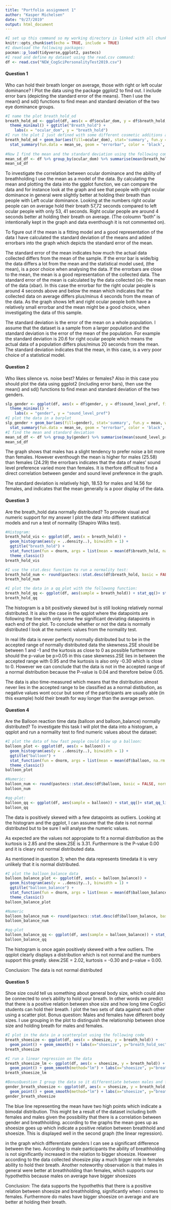 ```yaml
---
title: "Portfolio assignment 1"
author: "Kasper Michelsen"
date: "9/27/2019"
output: html_document
---
```


```r
#I set up this command so my working directory is linked with all chunks in the document
knitr::opts_chunk$set(echo = TRUE, include = TRUE)
#I download the following packages:
pacman::p_load(tidyverse,ggplot2, pastecs)
#I read and define my dataset using the read.csv command:
df <- read.csv("NEW_CogSciPersonalityTest2019.csv")
```

#### Question 1

Who can hold their breath longer on average, those with right or left ocular dominance? I Plot the data using the package ggplot2 to find out. I include error bars (depicting the standard error of the means). Then I use the mean() and sd() functions to find mean and standard deviation of the two eye dominance groups.

```r
#I name the plot breath_hold_od
breath_hold_od <- ggplot(df, aes(x = df$ocular_dom, y = df$breath_hold, fill = df$ocular_dom)) +
  theme_minimal() + ggtitle("Breath_hold") +
    labs(x = "ocular_dom", y = "breath_hold") 
#I run the plot I just defined with some different cosmetic additions and with the errorbar which shows the standard error of the mean
breath_hold_od + geom_bar(aes(fill=ocular_dom), stat='summary', fun.y = mean, width = 0.5) +
  stat_summary(fun.data = mean_se, geom = "errorbar", color = 'black', width = 0.1) 
        
#Now I find the mean and the standard deviation using the following command:
mean_sd_df <- df %>% group_by(ocular_dom) %>% summarise(mean(breath_hold), sd(breath_hold), n())
mean_sd_df
```

To investigate the correlation between ocular dominance and the ability of breathholding I use the mean as a model of the data. By calculating the mean and plotting the data into the ggplot function, we can compare the data and for instance look at the graph and see that people with right ocular dominance in general were slightly better at holding their breath than people with Left ocular dominance. Looking at the numbers right ocular people can on average hold their breath 57,72 seconds compared to left ocular people with only 53, 41 seconds. Right ocular people are around 4 seconds better at holding their breath on average. (The coloumn "both" is intentionally kept in the graph and data eventhough it is not commented on).

To figure out if the mean is a fitting model and a good representation of the data I have calculated the standard deviation of the means and added errorbars into the graph which depicts the standard error of the mean.

The standard error of the mean indicates how much the actual data collected differs from the mean of the sample. If the error bar is wide/big the data differs a lot from the mean and the statistical model used, (the mean), is a poor choice when analysing the data. If the errorbars are close to the mean, the mean is a good representation of the collected data. The standard error of the mean is calculated by the data collected (xi)- the mean of the data (xbar). In this case the errorbar for the right ocular people is around 4 seconds above and below the mean which indicates that the collected data on average differs plus/minus 4 seconds from the mean of the data. As the graph shows left and right ocular people both have a relatively small errorbar and the mean might be a good choice, when investigating the data of this sample.

The standard deviation is the error of the mean on a whole population. I assume that the dataset is a sample from a larger population and the standard deviation is the error of the mean of the population. For example the standard deviation is 20.6 for right ocular people which means the actual data of a population differs plus/minus 20 seconds from the mean. The standard deviation indicates that the mean, in this case, is a very poor choice of a statistical model. 



#### Question 2

Who likes silence vs. noise best? Males or females? Also in this case you should plot the data using ggplot2 (including error bars), then use the mean() and sd() functions to find mean and standard deviation of the two genders.

```r
slp_gender <- ggplot(df, aes(x = df$gender, y = df$sound_level_pref, fill = df$gender)) +
  theme_minimal() +
    labs(x = "gender", y = "sound_level_pref") 
#I plot the data in a barplot
slp_gender + geom_bar(aes(fill=gender), stat='summary', fun.y = mean, width = 0.5) +
  stat_summary(fun.data = mean_se, geom = "errorbar", color = 'black', width = 0.1) 
#I find the mean and standard deviation
mean_sd_df <- df %>% group_by(gender) %>% summarise(mean(sound_level_pref), sd(sound_level_pref), n())
mean_sd_df

```

The graph shows that males has a slight tendency to prefer noise a bit more than females. However eventhough the mean is higher for males (25.58) than females (24.29) the errorbars indicates that the data of males' sound level preference varied more than females. It is therfore difficult to find a direct correlation between gender and sound level preference in the graph. 

The standard deviation is relatively high, 18.53 for males and 14.56 for females, and indicates that the mean generally is a poor display of the data. 


#### Question 3

Are the breath_hold data normally distributed? To provide visual and numeric support for my answer I plot the data into different statistical models and run a test of normality (Shapiro Wilks test).

```r
#Histogram:
breath_hold_vis <- ggplot(df, aes(x = breath_hold)) +
  geom_histogram(aes(y = ..density..), binwidth = 1) +
  ggtitle("breath_hold") +
  stat_function(fun = dnorm, args = list(mean = mean(df$breath_hold, na.rm = TRUE), sd = sd(df$breath_hold, na.rm = TRUE)), colour= "darkgreen", size = 1)+
  theme_classic()
breath_hold_vis

#I use the stat.desc function to run a normality test:
breath_hold_num <- round(pastecs::stat.desc(df$breath_hold, basic = FALSE, norm = TRUE), digits = 2)
breath_hold_num

#I plot the data in a qq_plot with the followong function:
breath_hold_qq <- ggplot(df, aes(sample = breath_hold)) + stat_qq()+ stat_qq_line(colour = "red")
breath_hold_qq

```
The histogram is a bit positively skewed but is still looking relatively normal distributed. It is also the case in the qqplot where the datapoints are following the line with only some few significant deviating datapoints in each end of the plot. To conclude whether or not the data is normally distributed I look at the numeric values from the normality test. 

In real life data is never perfectly normally distributed but to be in the accepted range of normally distributed data the skewness.2SE should be between 1 and -1 and the kurtosis as close to 0 as possible furthermore should the p-value be p>0.05
in this case skewness.2SE lies in between the accepted range with 0.95 and the kurtosis is also only -0.30 which is close to 0. However we can conclude that the data is not in the accepted range of a normal distribution because the P-value is 0.04 and therefore below 0.05. 

The data is also time-measured which means that the distribution almost never lies in the accepted range to be classified as a normal distibution, as negative values wont occur but some of the participants are usually able (in this example) hold their breath for way longer than the average person.


#### Question 4

Are the Balloon reaction time data (balloon and balloon_balance) normally distributed? To investigate this task I will plot the data into a histogram, a qqplot and run a normality test to find numeric values about the dataset:

```r
#I plot the data of how fast people could blow up a balloon:
balloon_plot <- ggplot(df, aes(x = balloon)) +
  geom_histogram(aes(y = ..density..), binwidth = 1) +
  ggtitle("balloon") +
  stat_function(fun = dnorm, args = list(mean = mean(df$balloon, na.rm = TRUE), sd = sd(df$balloon, na.rm = TRUE)), colour= "darkgreen", size = 1)+
  theme_classic()
balloon_plot

#Numeric:
balloon_num <- round(pastecs::stat.desc(df$balloon, basic = FALSE, norm = TRUE), digits = 2)
balloon_num

#qq-plot:
balloon_qq <- ggplot(df, aes(sample = balloon)) + stat_qq()+ stat_qq_line(colour = "red")
balloon_qq

```

The data is positively skewed with a few datapoints as outliers. Looking at the histogram and the ggplot, I can assume that the date is not normal distributed but to be sure I will analyse the numeric values. 

As expected are the values not appropiate to fit a normal distribution as the kurtosis is 2.85 and the skew.2SE is 3.31. Furthermore is the P-value 0.00 and it is cleary not normal distributed data.

As mentioned in question 3; when the data represents timedata it is very unlikely that it is normal distributed.


```r
#I plot the balloon_balance data
balloon_balance_plot <- ggplot(df, aes(x = balloon_balance)) +
  geom_histogram(aes(y = ..density..), binwidth = 1) +
  ggtitle("balloon_balance") +
  stat_function(fun = dnorm, args = list(mean = mean(df$balloon_balance, na.rm = TRUE), sd = sd(df$balloon_balance, na.rm = TRUE)), colour= "darkgreen", size = 1)+
  theme_classic()
balloon_balance_plot

#Numeric
balloon_balance_num <- round(pastecs::stat.desc(df$balloon_balance, basic = FALSE, norm = TRUE), digits = 2)
balloon_balance_num

#qq-plot
balloon_balance_qq <- ggplot(df, aes(sample = balloon_balance)) + stat_qq()+ stat_qq_line(colour = "red")
balloon_balance_qq

```

The histogram is once again positively skewed with a few outliers. The qqplot clearly displays a distribution which is not normal and the numbers support this greatly. skew.2SE = 2.02, kurtosis = -0.30 and p-value = 0.00. 

Conclusion: The data is not normal distributed

#### Question 5

Shoe size could tell us something about general body size, which could also be connected to one's ability to hold your breath. In other words we predict that there is a positive relation between shoe size and how long time CogSci students can hold their breath. I plot the two sets of data against each other using a scatter plot. 
Bonus question: Males and females have different body sizes. I use grouping in the plot to distinguish the relationship between shoe size and holding breath for males and females.

```r
#I plot in the data in a scatterplot using the following code
breath_shoesize <- ggplot(df, aes(x = shoesize, y = breath_hold)) +
  geom_point() + geom_smooth() + labs(x="shoesize", y="breath_hold_sec")
breath_shoesize

#I run a linear regression on the data
breath_shoesize_lm <- ggplot(df, aes(x = shoesize, y = breath_hold)) +
  geom_point() + geom_smooth(method="lm") + labs(x="shoesize", y="breath_hold_sec")
breath_shoesize_lm

#BonusQuestion I group the data so it differentiate between males and females
gender_breath_shoesize <- ggplot(df, aes(x = shoesize, y = breath_hold, fill=gender)) +
  geom_point() + geom_smooth(method="lm") + labs(x="shoesize", y="breath_hold_sec")
gender_breath_shoesize
```

The blue line representing the mean have two high points which indicate a bimodal distribution. This might be a result of the dataset including both females and males given the possibility that there is a correlation between gender and breathholding. according to the graphs the mean goes up as shoesize goes up which indicate a positive relation between breathhold and shoesize. This is displayed well in the second graph (the linear regression). 

in the graph which differentiate genders I can see a significant difference between the two. According to male participants the ability of breathholding is not significantly increased in the relation to bigger shoesize. However according to the data collected shoesize play a much bigger role in females ability to hold their breath. Another noteworthy observation is that males in general were better at breathholding than females, which supports our hypothethis because males on average have bigger shoesizes

Conclusion: The data supports the hypothethis that there is a positive relation between shoesize and breathholding, significantly when i comes to females. Furthermore do males have bigger shoesize on average and are better at holding their breath.

